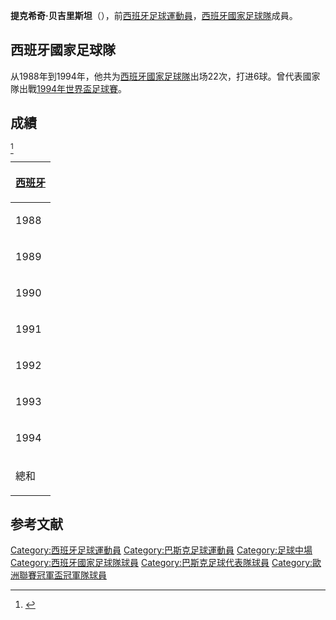 {{blpsources|time=2015-09-24T16:24:55+00:00}}
{{expand|time=2015-09-24T16:24:55+00:00}}
{{noteTA
|G1=Football
|G2=laliga
}}
{{Infobox football biography
| name = 提克希奇·贝吉里斯坦<br>Txiki Begiristain
|image=Txiki Begiristain 2016.jpg
|fullname=Txiki Begiristain
| birth_date = {{birth date and age|1964|8|12|df=y}}
| birth_place = 西班牙[[奥拉韦里亚|奥拉韦里亚]]
| height = {{height|m=1.72}} 
|position=[[中场|中场]]
|currentclub=
| years1 = 1982–1988 | clubs1 = [[皇家蘇斯達|皇家蘇斯達]] | caps1 = 187 | goals1 = 23
| years2 = 1988–1995 | clubs2 = [[巴塞罗那足球俱乐部|巴塞罗那]] | caps2 = 223 | goals2 = 63
| years3 = 1995–1997 | clubs3 = [[拉科鲁尼亚竞技俱乐部|拉科鲁尼亚]] | caps3 = 43 | goals3 = 4
| years4 = 1997–1999 | clubs4 = [[浦和紅鑽|浦和紅鑽]] | caps4 = 61 | goals4 = 16
| totalcaps = 514 | totalgoals = 106
| nationalyears1 = 1984–1988 | nationalteam1 = [[西班牙21歲以下國家足球隊|西班牙U21]] | nationalcaps1 = 19 | nationalgoals1 = 4
| nationalyears2 = 1988 | nationalteam2 = [[西班牙23歲以下國家足球隊|西班牙U23]] | nationalcaps2 = 1 | nationalgoals2 = 0
| nationalyears3 = 1988–1994 | nationalteam3 = [[西班牙國家足球隊|西班牙]] | nationalcaps3 = 22 | nationalgoals3 = 6
}}
'''提克希奇·贝吉里斯坦'''（{{Bd|1964年|8月18日||}}），前[[西班牙|西班牙]][[足球|足球]][[運動員|運動員]]，[[西班牙國家足球隊|西班牙國家足球隊]]成員。

==西班牙國家足球隊==
从1988年到1994年，他共为[[西班牙國家足球隊|西班牙國家足球隊]]出场22次，打进6球。曾代表國家隊出戰[[1994年世界盃足球賽|1994年世界盃足球賽]]。

==成績==
<ref name=EU>{{cite web|url=http://eu-football.info/_player.php?id=1520|title=Txiki Begiristain|publisher=European Football|accessdate=18 February 2016|archive-date=2020-06-14|archive-url=https://web.archive.org/web/20200614192258/https://eu-football.info/_player.php?id=1520|dead-url=no}}</ref>
{| class="wikitable" style="text-align:center"
! colspan=3 | [[西班牙國家足球隊|西班牙]]
|-
|1988||6||0
|-
|1989||2||1
|-
|1990||1||0
|-
|1991||1||0
|-
|1992||3||3
|-
|1993||4||1
|-
|1994||5||1
|-
!總和||22||6
|}

==参考文献==
{{reflist}}
{{1994年世界盃足球賽西班牙參賽名單}}

{{Soccer-player-stub}}

{{DEFAULTSORT:Begiristain, Taxiki}}
[[Category:西班牙足球運動員|Category:西班牙足球運動員]]
[[Category:巴斯克足球運動員|Category:巴斯克足球運動員]]
[[Category:足球中場|Category:足球中場]]
[[Category:西班牙國家足球隊球員|Category:西班牙國家足球隊球員]]
[[Category:巴斯克足球代表隊球員|Category:巴斯克足球代表隊球員]]
[[Category:歐洲聯賽冠軍盃冠軍隊球員|Category:歐洲聯賽冠軍盃冠軍隊球員]]